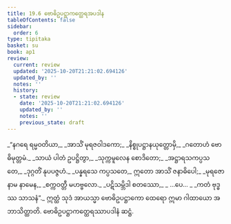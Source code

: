 ```yaml
---
title: 19.6 ဗောဓိဥပဋ္ဌာကတ္ထေရအပဒါန
tableOfContents: false
sidebar:
  order: 6
type: tipitaka
basket: su
book: ap1
review:
  current: review
  updated: '2025-10-20T21:21:02.694126'
  updated_by: ''
  notes: ''
  history:
  - state: review
    date: '2025-10-20T21:21:02.694126'
    updated_by: ''
    notes: ''
    previous_state: draft
---
```



<DynamicBreadcrumb />


<ReviewStatus review={frontmatter.review} showDetails={true} />

<HypothesisAnnotation frontmatter={frontmatter} />

<Division number="30" book="ap1" e="ch" v="20" p="216">

<Paragraph number="2620" type="verses" book="ap1">
_“နဂရေ ရမ္မဝတိယာ,_  
_အာသိံ မုရဇဝါဒကော;_  
_နိစ္စုပဋ္ဌာနယုတ္တောမှိ,_  
_ဂတောဟံ ဗောဓိမုတ္တမံ._  

</Paragraph>

</Division>
<Division number="31" book="ap1" e="ch" v="20" p="216">

<Paragraph number="2621" type="verses" book="ap1">
_သာယံ ပါတံ ဥပဋ္ဌိတွာ,_  
_သုက္ကမူလေန စောဒိတော;_  
_အဋ္ဌာရသကပ္ပသတေ,_  
_ဒုဂ္ဂတိံ နုပပဇ္ဇဟံ._  

</Paragraph>

</Division>
<Division number="32" book="ap1" e="ch" v="20" p="216">

<Paragraph number="2622" type="verses" book="ap1">
_ပန္နရသေ ကပ္ပသတေ,_  
ဣတော အာသိံ ဇနာဓိပေါ;_  
_မုရဇော နာမ နာမေန,_  
_စက္ကဝတ္တီ မဟဗ္ဗလော._  

</Paragraph>

</Division>
<Division number="33" book="ap1" e="ch" v="20" p="216">

<Paragraph number="2623" type="verses" book="ap1">
_ပဋိသမ္ဘိဒါ စတဿော,_  
_ …ပေ… _  
_ကတံ ဗုဒ္ဓဿ သာသနံ”._  

</Paragraph>

<Paragraph number="2624" book="ap1">
ဣတ္ထံ သုဒံ အာယသ္မာ ဗောဓိဥပဋ္ဌာကော ထေရော ဣမာ ဂါထာယော အဘာသိတ္ထာတိ.

</Paragraph>
</Division>

<Paragraph number="2625" type="center" book="ap1">
ဗောဓိဥပဋ္ဌာကတ္ထေရဿာပဒါနံ ဆဋ္ဌံ.
</Paragraph>